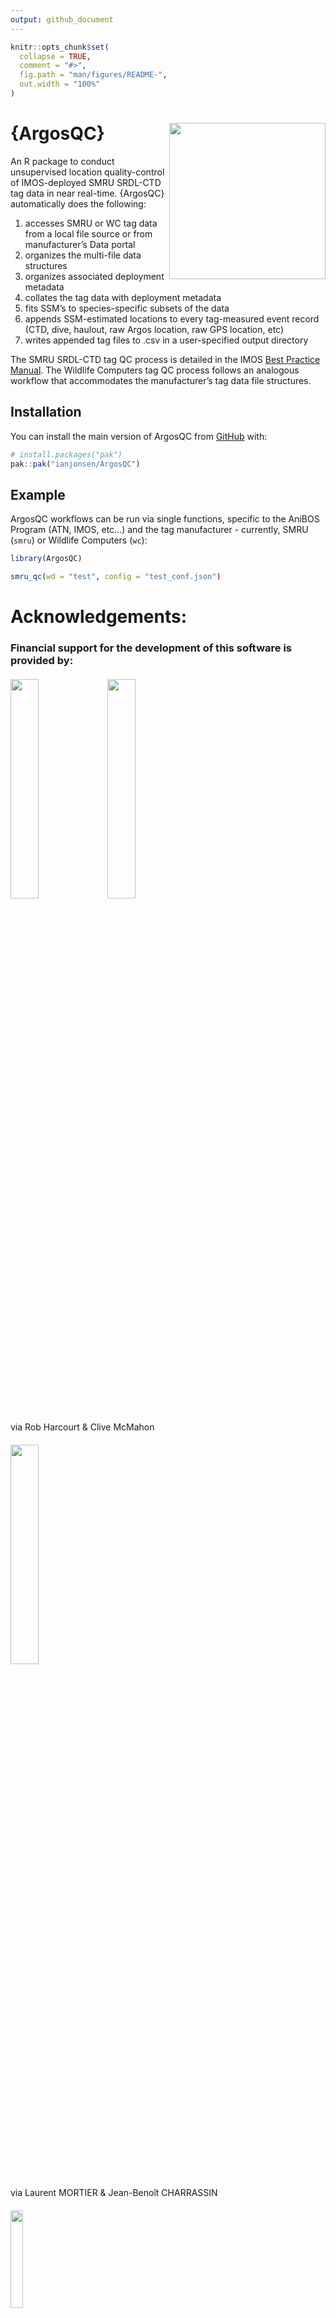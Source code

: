 ```yaml
---
output: github_document
---
```


<!-- README.md is generated from README.Rmd. Please edit that file -->

```r
knitr::opts_chunk$set(
  collapse = TRUE,
  comment = "#>",
  fig.path = "man/figures/README-",
  out.width = "100%"
)
```

# {ArgosQC} <a href='https://ianjonsen.github.io/ArgosQC/index.html'><img src='man/figures/logo.png' align="right" height="250" /></a>


<!-- badges: start -->
<!-- badges: end -->

An R package to conduct unsupervised location quality-control of IMOS-deployed SMRU SRDL-CTD tag data in near real-time. {ArgosQC} automatically does the following:

1. accesses SMRU or WC tag data from a local file source or from manufacturer's Data portal
2. organizes the multi-file data structures
3. organizes associated deployment metadata
4. collates the tag data with deployment metadata
5. fits SSM's to species-specific subsets of the data
6. appends SSM-estimated locations to every tag-measured event record (CTD, dive, haulout, raw Argos location, raw GPS location, etc)
7. writes appended tag files to .csv in a user-specified output directory

The SMRU SRDL-CTD tag QC process is detailed in the IMOS [Best Practice Manual](https://repository.oceanbestpractices.org/handle/11329/2571). The Wildlife Computers tag QC process follows an analogous workflow that accommodates the manufacturer's tag data file structures.

## Installation

You can install the main version of ArgosQC from [GitHub](https://github.com/) with:

``` r
# install.packages("pak")
pak::pak("ianjonsen/ArgosQC")
```

## Example

ArgosQC workflows can be run via single functions, specific to the AniBOS Program (ATN, IMOS, etc...) and the tag manufacturer - currently, SMRU (`smru`) or Wildlife Computers (`wc`):

```r
library(ArgosQC)

smru_qc(wd = "test", config = "test_conf.json")
```



# Acknowledgements:

### Financial support for the development of this software is provided by:

#### [![](man/figures/IMOS_logo.png){width=30% }](https://imos.org.au) [![](man/figures/SIMS_logo.png){width=30% }](https://sims.org.au)
via Rob Harcourt & Clive McMahon

#### [![](man/figures/logo_locean_2.png){width=30% }](https://www.locean.ipsl.fr)
via Laurent MORTIER & Jean-Benoît CHARRASSIN

#### [![](man/figures/armines-logo.png){width=20% }](https://www.armines.net/fr) 
via Laurent MORTIER

#### [![](man/figures/OTN_logo.png){width=30% }](https://oceantrackingnetwork.org)
via Evelien VanderKloet & Jon Pye
